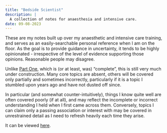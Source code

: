 ```yaml
---
title: "Bedside Scientist"
description: |
  A collection of notes for anaesthesia and intensive care.
date: 09-08-2023
---
```


These are my notes built up over my anaesthetic and intensive care training, and serves as an easily-searchable personal reference when I am on the floor. As the goal is to provide guidance in uncertainty, it tends to be highly opinionated - irrespective of the level of evidence supporting those opinions. Reasonable people may disagree.

Unlike [Part One](https://partone.litfl.com/), which is (or at least, was) "complete", this is still very much under construction. Many core topics are absent, others will be covered only partially and sometimes incorrectly, particularly if it is a topic I stumbled upon years ago and have not dusted off since.

In particular (and somewhat counter-intuitively), things I know quite well are often covered poorly (if at all), and may reflect the incomplete or incorrect understanding I held when I first came across them. Conversely, topics I can claim only a passing association or interest with may be covered in unrestrained detail as I need to refresh heavily each time they arise.

It can be viewed [here](https://cjdbarlow.github.io).